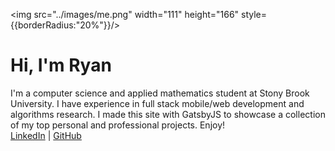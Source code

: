 <img src="../images/me.png" width="111" height="166" style={{borderRadius:"20%"}}/>

# Hi, I'm Ryan

I'm a computer science and applied mathematics student at Stony Brook University. I have experience in full stack mobile/web development and algorithms research. I made this site with GatsbyJS to showcase a collection of my top personal and professional projects. Enjoy!\
[LinkedIn](https://www.linkedin.com/in/ryan-rychlak/) | [GitHub](https://github.com/ryanrych)